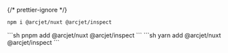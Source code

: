 
{/* prettier-ignore */}
<Tabs>
<TabItem label="npm">
```sh
npm i @arcjet/nuxt @arcjet/inspect
```
</TabItem>
<TabItem label="pnpm">
```sh
pnpm add @arcjet/nuxt @arcjet/inspect
```
</TabItem>
<TabItem label="yarn">
```sh
yarn add @arcjet/nuxt @arcjet/inspect
```
</TabItem>
</Tabs>
